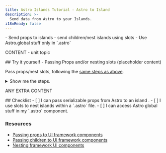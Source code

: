 ```yaml
---
title: Astro Islands Tutorial - Astro to Island
description: >-
  Send data from Astro to your Islands.
i18nReady: false
---
```


<PreCheck>
  - Send props to islands
  - send children/nest islands using slots
  - Use Astro.global stuff only in `.astro`

</PreCheck>

CONTENT - unit topic

<Box icon="puzzle-piece">
## Try it yourself - Passing Props and/or nesting slots (placeholder content)

Pass props/nest slots, following the [same steps as above]().


<details>
<summary>Show me the steps.</summary>
1. Create a new file at `src/pages/blog.astro`.
2. Copy the entire contents of `index.astro` and paste them into `blog.astro`.
3. [Add a third navigation link](#add-navigation-links) to the top of every page:

```astro title="src/pages/index.astro" ins={4}
<body>
  <a href="/">Home</a>
  <a href="/about/">About</a>
  <a href="/blog/">Blog</a>

  <h1>My Astro Site</h1>
</body>
```
</details>
</Box>

ANY EXTRA CONTENT

<Box icon="check-list">
## Checklist

<Checklist>
- [ ] I can pass serializable props from Astro to an island .
- [ ] I use slots to nest islands within a `.astro` file.
- [ ] I can access Astro global stuff in my `.astro` component.
</Checklist>
</Box>

### Resources

- [Passing props to UI framework components](/en/core-concepts/framework-components/#passing-props-to-framework-components)
- [Passing children to UI framework components](/en/core-concepts/framework-components/#passing-children-to-framework-components)
- [Nesting framework UI components](/en/core-concepts/framework-components/#nesting-framework-components)
